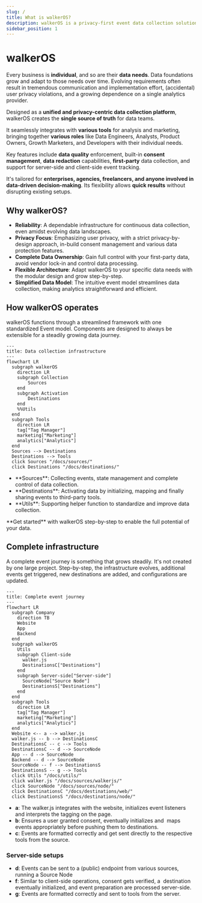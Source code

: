 ```yaml
---
slug: /
title: What is walkerOS?
description: walkerOS is a privacy-first event data collection solution
sidebar_position: 1
---
```



# walkerOS

Every business is **individual**, and so are their **data needs**. Data
foundations grow and adapt to those needs over time. Evolving requirements often
result in tremendous communication and implementation effort, (accidental) user
privacy violations, and a growing dependence on a single analytics provider.

Designed as a **unified and privacy-centric data collection platform**, walkerOS
creates the **single source of truth** for data teams.

It seamlessly integrates with **various tools** for analysis and marketing,
bringing together **various roles** like Data Engineers, Analysts, Product
Owners, Growth Marketers, and Developers with their individual needs.

Key features include **data quality** enforcement, built-in **consent
management**, **data redaction** capabilities, **first-party** data collection,
and support for server-side and client-side event tracking.

It's tailored for **enterprises, agencies, freelancers, and anyone involved in
data-driven decision-making**. Its flexibility allows **quick results** without
disrupting existing setups.

## Why walkerOS?

- **Reliability**: A dependable infrastructure for continuous data collection,
  even amidst evolving data landscapes.
- **Privacy Focus**: Emphasizing user privacy, with a strict privacy-by-design
  approach, in-build consent management and various data protection features.
- **Complete Data Ownership**: Gain full control with your first-party data,
  avoid vendor lock-in and control data processing.
- **Flexible Architecture**: Adapt walkerOS to your specific data needs with the
  modular design and grow step-by-step.
- **Simplified Data Model**: The intuitive event model streamlines data
  collection, making analytics straightforward and efficient.

## How walkerOS operates

walkerOS functions through a streamlined framework with one
standardized&nbsp;<Link to="/docs/walkeros/event-model">Event model</Link>.
Components are designed to always be extensible for a steadily growing data
journey.

```mermaid
---
title: Data collection infrastructure
---
flowchart LR
  subgraph walkerOS
    direction LR
    subgraph Collection
        Sources
    end
    subgraph Activation
        Destinations
    end
    %%Utils
  end
  subgraph Tools
    direction LR
    tag["Tag Manager"]
    marketing["Marketing"]
    analytics["Analytics"]
  end
  Sources --> Destinations
  Destinations --> Tools
  click Sources "/docs/sources/"
  click Destinations "/docs/destinations/"
```

- <Link to="sources">**Sources**</Link>: Collecting events, state management and
  complete control of data collection.
- <Link to="destinations">**Destinations**</Link>: Activating data by
  initializing, mapping and finally sharing events to third-party tools.
- <Link to="utils">**Utils**</Link>: Supporting helper function to standardize
  and improve data collection.

<Link to="/docs/walkeros/getting-started">**Get started**</Link> with walkerOS step-by-step
to enable the full potential of your data.

## Complete infrastructure

A complete event journey is something that grows steadily. It's not created by
one large project. Step-by-step, the infrastructure evolves, additional events
get triggered, new destinations are added, and configurations are updated.

```mermaid
---
title: Complete event journey
---
flowchart LR
  subgraph Company
    direction TB
    Website
    App
    Backend
  end
  subgraph walkerOS
    Utils
    subgraph Client-side
      walker.js
      DestinationsC["Destinations"]
    end
    subgraph Server-side["Server-side"]
      SourceNode["Source Node"]
      DestinationsS["Destinations"]
    end
  end
  subgraph Tools
    direction LR
    tag["Tag Manager"]
    marketing["Marketing"]
    analytics["Analytics"]
  end
  Website <-- a --> walker.js
  walker.js -- b --> DestinationsC
  DestinationsC -- c --> Tools
  DestinationsC -- d --> SourceNode
  App -- d --> SourceNode
  Backend -- d --> SourceNode
  SourceNode -- f --> DestinationsS
  DestinationsS -- g --> Tools
  click Utils "/docs/utils/"
  click walker.js "/docs/sources/walkerjs/"
  click SourceNode "/docs/sources/node/"
  click DestinationsC "/docs/destinations/web/"
  click DestinationsS "/docs/destinations/node/"
```

- **a**: The&nbsp;<Link to="/docs/sources/walkerjs/">walker.js</Link> integrates
  with the
  website,&nbsp;<Link to="/docs/sources/walkerjs/commands#initialization">initializes</Link>
  event listeners and interprets
  the&nbsp;<Link to="/docs/sources/walkerjs/tagging">tagging</Link> on the page.
- **b**: Ensures a
  user&nbsp;<Link to="/docs/sources/walkerjs/commands#consent-management">granted
  consent</Link>,
  eventually&nbsp;<Link to="/docs/destinations/#init">initializes</Link> and
  &nbsp;<Link to="/docs/destinations/mapping">maps</Link>
  events&nbsp;<Link to="/docs/destinations/#configuration">appropriately</Link>
  before&nbsp;<Link to="/docs/destinations/#push">pushing</Link> them
  to&nbsp;<Link to="/docs/destinations/web/">destinations</Link>.
- **c**: Events
  are&nbsp;<Link to="/docs/destinations/web/#create-your-own">formatted
  correctly</Link> and get sent directly to the respective tools from the
  source.

### Server-side setups

- **d**: Events can be sent to a (public) endpoint from various sources, running
  a&nbsp;<Link to="/docs/sources/node/">Source Node</Link>
- **f**: Similar to client-side operations, consent gets verified, a
  &nbsp;<Link to="/docs/destinations/node/">destination</Link>
  eventually&nbsp;<Link to="/docs/destinations/node/#init">initialized</Link>,
  and
  event&nbsp;<Link to="/docs/destinations/node/#custom-configuration">preparation</Link>
  are processed server-side.
- **g**: Events are formatted correctly and sent to tools from the server.
